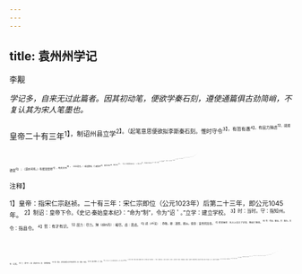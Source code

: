 ```yaml
---
---
---
```

title: 袁州州学记
---



李觏

*学记多，自来无过此篇者。因其初动笔，便欲学秦石刻，遵使通篇俱古劲简峭，不复认其为宋人笔墨也。*

皇帝二十有三年<sup>1】，制诏州县立学<sup>2】。（起笔意思便欲拟李斯秦石刻。惟时守令<sup>3】，有哲有愚<sup>4】，有屈力殚虑<sup>5】，祗顺德意<sup>6】；（或亦间有。）有假官借师<sup>7】，苟具文书<sup>8】。（比比是也。）或连数城，亡诵弦声<sup>9】，倡而不和<sup>10】，教尼不行<sup>11】。（一段，先记祖君未来以前。）
三十有二年<sup>12】，范阳祖君无择知袁州<sup>13】3。始至，进诸生<sup>14】，知学宫阙状<sup>15】，（叙事古甚。）大惧人材放失<sup>15】，儒效阔疏<sup>17】，亡以称上意旨<sup>18】。（写得阔大。）通判颍川陈君侁<sup>19】，闻而是之<sup>20】，议以克合。（先书祖君，次书陈君。）相旧夫子庙<sup>2】，狭隘不足改为，（轻过。）乃营治之东<sup>2】，厥土燥刚<sup>2】，厥位面阳，厥材孔良<sup>5】。（详记。）殿堂门庑<sup>4】，黝垩丹漆<sup>4】，举以法<sup>18】。（详记。）故生师有舍，庖廪有次<sup>2】。百尔器备<sup>20】，并手偕作<sup>11】。工善吏勤<sup>3】，晨夜展力<sup>3】，越明年成<sup>14】。（详记。）
舍菜且有日<sup>5】，盱江李觏谂于众曰<sup>5】：惟四代之学，考诸经可见已。（作学记不说虞、夏、商、周，自是欠事。今只以一句道破，笔力高古。）秦以山西鏖六国®，欲帝万世<sup>4】，刘氏一呼<sup>10】，而关门不守制，武夫健将，卖降恐后，何耶？诗书之道废，人惟见利而不闻义焉耳。（引古废学之祸。）孝武乘丰富<sup>13】，世祖出戎行<sup>4】，皆孳孳学术<sup>15】。俗化之厚，延于灵、献<sup>1】。草茅危言者<sup>4】，折首而不悔<sup>18】。功烈震主者<sup>19】，闻命而释兵＞。群雄相视，不敢去臣位6，尚数十年，教道之结人心如此<sup>3】。《引古兴学之效。）今代遭圣神，（句宽。）尔袁得圣君5，（句切。）俾尔由庠序的，践古人之迹<sup>5】。（建学也。）天下治，则谭礼乐以陶吾民；（此句，人及。）一有不幸，尤当仗大节<sup>3】，为臣死忠，为子死孝。使人有
所赖，且有所法<sup>5】。（此句，人所不及，妙妙。）是惟朝家教学之意＠，（一句收。）若其弄笔墨以徼利达而已6，岂徒二三子之羞，抑亦为国者之忧。（又反收。言之慨然！）

<sup>注释】

<sup>1】皇帝：指宋仁宗赵祯。二十有三年：宋仁宗即位（公元1023年）后第二十三年，即公元1045年。
<sup>2】制诏：皇帝下令。《史记·秦始皇本纪》：“命为“制”，令为“诏＇。”立学：建立学校。
<sup>3】时：当时。守：指知州。令：指县令。
<sup>4】哲：有才有识。
<sup>5】屈力：尽力。殚（dān丹）：竭尽。虑：思虑。
<sup>6】祗（zhǐ支）：恭敬。顺：遵照、顺从。德意：皇帝的旨意。
<sup>7】假官借师：名义上设立了学官、聘请了教师。
<sup>8】苟：苟且、聊且。具：备办。文书：公文。
<sup>9】亡：通“无”。诵：诵读诗书。弦：弹琴歌唱。
<sup>10】倡：倡议，此处指朝廷兴办学校的命令。和：唱和、响应。
<sup>11】教：指礼乐教化。尼：衰败。
<sup>12】三十有二年：宋仁宗即位后第三十二年，即公元1054年。
<sup>13】苑阳：郡名。范阳郡，祖择之的祖籍。祖无择：宋代蔡州上蔡（今属河南省）人，字择之。景祐年间进士。仁宗朝，曾官海州、袁州知州，太常博士等。英宗朝，为同修起居注、知制诰，开封知府。神宗朝任秘书监，集贤院学士等取。著有《龙学文集》。袁州：治所在今江西宜春市。
<sup>14】进：召见。诸生：州学中的学生。
<sup>15】学官：学舍。阙：同“缺”。
<sup>16】放失：流散走失。
<sup>17】儒效：儒学的作用。阔疏：得不到重视。
<sup>18】称：符合。上：皇上。
<sup>19】通判：州府副长官。陈侁（shēn申）：人名。陈侁是颍川（治所在今河南禹县）人。祖无择知袁州时，陈侁任袁州通判。
<sup>20】是：肯定、赞同。
<sup>21】议以克合；通过商议取得了一致的意见。
<sup>22】相：观看、观察。夫子：孔子。
<sup>23】营：建造。治：州城。
<sup>24】厥：其。
<sup>25】材：木料。孔良：很好。
<sup>26】庑：堂周的廊屋。
<sup>27】黝（yǒu友）：淡黑色。垩（è俄）：白色。丹：朱红色。漆：黑色。
<sup>28】举以法：（学官的粉饰工作）全按严格的程序和要求去进行。
<sup>29】庖（páo袍）：厨房。麇仓：粮食。次：顺序。
<sup>30】百尔器备：各种器材筹备得十分齐全。
<sup>31】偕：同。
<sup>32】工善：工匠手艺高明。
<sup>33】展力：努力。
<sup>34】越：到了。成：指学官全部建成。
<sup>35】舍菜：即：“释菜”或“舍采”。舍，陈设。采，苹、蘩之类的祭品，为生徒春季入学时举行的祭祀先师孔子的仪式上所用。
<sup>36】盱江李覯（gòu构）：李觏（1009—1059），字泰伯，北宋时南城（今江西南城县）人。曾任太学助教、直讲等。因旴江流经他的家乡南城，故世人称他为盱江先生。著有《直讲李先生文集》（也称《盱江文集》）。谂（shěn审）：告。
<sup>37】四代：虞、夏、商、周。
<sup>38】山西：见苏辙《六国论》注3。鏖：鏖战。
<sup>39】帝：称帝。
<sup>40】刘氏：指汉高祖刘邦。
<sup>41】关：指函谷关。
<sup>42】义：道义。
<sup>43】孝武：汉武帝刘彻。乘：趁。丰富：指经济繁荣，国强民富。
<sup>44】世祖：汉光武帝刘秀。出：出身。戎行：军人的队伍。参见范仲淹《严先生祠堂记》注2。
<sup>45】孳孳：同“孜孜”，努力不懈的样子。
<sup>46】延：延续。灵、献：指东汉末的灵帝刘宏、献帝刘协。
<sup>47】草茅：身居山野茅舍之中。危言：激烈的言论。
<sup>48】折首：断头。
<sup>49】功烈：功勋卓著。震：震撼、威胁。主：皇帝。
<sup>50】命：诏命。释：放弃。兵：指兵权。
<sup>51】去臣位：即自立为帝王。
<sup>52】教道：教化之道。结：深入。
<sup>53】建：遇。圣神：圣明的帝王。
<sup>54】袁：袁州。圣君：这里指贤能的长官。
<sup>55】俾：使。庠序：学校。《孟子·糜文公》：“夏曰校，殷曰序，周曰庠，学则三代共之，皆所以明人伦也。”
<sup>56】古人：指古代圣贤。
<sup>57谭：光大。陶：陶冶。
<sup>58】仗：凭借。
<sup>59】赖：依靠。法：仿效。
<sup>60】朝家：朝廷。
<sup>61】微（yāo腰）：通“遂”，谋取。利：利禄。达：显贵。
<sup>62】为国者：治理国家的人。